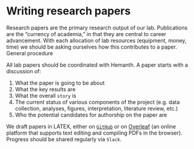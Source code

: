 # Writing research papers {.unnumbered}

Research papers are the primary research output of our lab. Publications are the “currency of academia,” in that they are central to career advancement. With each allocation of lab resources (equipment, money, time) we should be asking ourselves how this contributes to a paper.
General procedure

All lab papers should be coordinated with Hemanth. A paper starts with a discussion of:

1. What the paper is going to be about
2. What the key results are
3. What the overall `story` is
4. The current status of various components of the project (e.g. data collection, analyses, figures, interpretation, literature review, etc.)
5. Who the potential candidates for authorship on the paper are

We draft papers in LATEX, either on [`GitHub`](https://`GitHub`.com){target="_blank"} or on [Overleaf](https://www.overleaf.com){target="_blank"} (an online platform that supports text editing and compiling PDFs in the browser). Progress should be shared regularly via `Slack`.